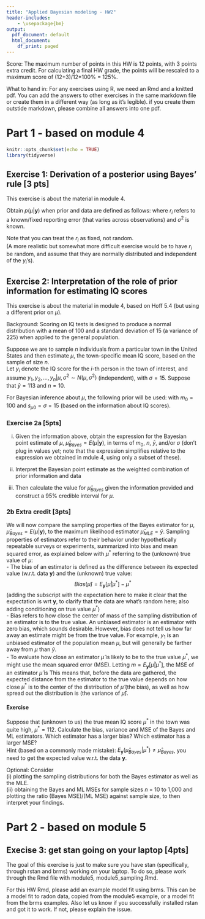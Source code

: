 ```yaml
---
title: "Applied Bayesian modeling - HW2"
header-includes:
    - \usepackage{bm}
output:
  pdf_document: default
  html_document:
    df_print: paged
---
```


Score: The maximum number of points in this HW is 12 points, with 3 points extra credit. For calculating a final HW grade, the points will be rescaled to a maximum score of (12+3)/12*100% = 125%. 

What to hand in: For any exercises using R, we need an Rmd and a knitted pdf. 
You can add the answers to other exercises in the same markdown file or create them in a different way (as long as it's legible). if you create them outstide markdown, please combine all answers into one pdf. 
 

# Part 1 - based on module 4

```r
knitr::opts_chunk$set(echo = TRUE)
library(tidyverse)
```

## Exercise 1: Derivation of a posterior using Bayes' rule  [3 pts]

This exercise is about the material in module 4.

Obtain $p(\mu|\bm{y})$ when prior and data are defined as follows:
\begin{eqnarray*}
y_i|\theta_i, \sigma^2 &\sim& N(\theta_i, \sigma^2) \text{(independent), for } i = 1, 2, \hdots, n; \\
\theta_i &=& \mu + r_i;\\
\mu &\sim& N(m_0,s_{\mu0}^2);
\end{eqnarray*} 
where $r_i$ refers to a known/fixed reporting error (that varies across observations) and $\sigma^2$ is known. 

Note that you can treat the $r_i$ as fixed, not random.  
(A more realistic but somewhat more difficult exercise would be to have $r_i$ be random, and assume that they are normally distributed and independent of the $y_i$'s).





## Exercise 2: Interpretation of the role of prior information for estimating IQ scores  

This exercise is about the material in module 4, based on Hoff 5.4 (but using a different prior on $\mu$).

Background: Scoring on IQ tests is designed to produce a normal distribution with a mean of 100 and a standard deviation of 15 (a variance of 225) when applied to the general population.  

Suppose we are to sample $n$ individuals from a
particular town in the United States and then estimate $\mu$, the town-specific mean IQ score, based on the sample of size $n$.  
Let $y_i$ denote the IQ score for the $i$-th person in the town of interest, and assume $y_1, y_2, \hdots , y_n|\mu, \sigma^2 \sim N(\mu, \sigma^2)$ (independent), with  $\sigma = 15$. Suppose that $\bar{y} = 113$ and $n=10$. 

For Bayesian inference about $\mu$, the following prior will be used:
\begin{eqnarray*}
	\mu &\sim& N(m_0, s_{\mu0}^2),
\end{eqnarray*}
with $m_0 = 100$ and $s_{\mu0} = \sigma = 15$ (based on the information about IQ scores). 



### Exercise 2a [5pts]
(i) Given the information above, obtain the expression for the Bayesian point estimate of $\mu$, $\hat{\mu}_{Bayes} = E(\mu|\bm{y})$, in terms of $m_0$, $n$, $\bar{y}$, and/or $\sigma$ (don't plug in values yet; note that the expression simplifies relative to the expression we obtained in mdule 4, using only a subset of these). 

(ii) Interpret the Bayesian point estimate as the weighted combination of prior information and data 

(iii) Then calculate the value for $\hat{\mu}_{Bayes}$ given the information provided and construct a 95\% credible interval for $\mu$.


### 2b Extra credit [3pts] 

We will now compare the sampling properties of the Bayes estimator for $\mu$, $\hat{\mu}_{Bayes} = E(\mu|\bm{y})$, to the maximum likelihood estimator $\hat{\mu}_{MLE} = \bar{y}$. Sampling properties of estimators refer to their behavior under hypothetically repeatable surveys or experiments, summarized into bias and mean squared error, as explained below with $\mu^*$ referring to the (unknown) true value of $\mu$:  
- The bias of an estimator is defined as the difference between its expected value (w.r.t. data $\bm{y}$) and the (unknown) true value:  
$$Bias(\hat{\mu}) = E_{\bm{y}}[\hat{\mu}|\mu^*] - \mu^*$$
(adding the subscript with the expectation here to make it clear that the expectation is wrt $\bm{y}$, to clarify that the data are what's random here; also adding conditioning on true value $\mu^*$)  
- Bias refers to how close the center of mass of the sampling distribution of an estimator is to the true value. An unbiased estimator is an estimator with zero bias, which sounds desirable. However, bias does not tell us how far away an estimate might be from the true value. For example, $y_1$ is an unbiased estimator of the population mean $\mu$, but will generally be farther away from $\mu$ than $\bar{y}$.  
- To evaluate how close an estimator $\hat{\mu}$ is likely to be to the true
value $\mu^*$, we might use the mean squared error (MSE). Letting $m = E_{\bm{y}}[\hat{\mu}|\mu^*]$, the MSE of an estimator $\hat{\mu}$ is 
\begin{eqnarray*}
	MSE[\hat{\mu}|\mu^*] &=& E_{\bm{y}}[(\hat{\mu} - \mu^*)^2|\mu^*],\\
	&=& E_{\bm{y}}[(\hat{\mu} - m + m - \mu^*)^2|\mu^*],\\
	&=& E_{\bm{y}}[(\hat{\mu} - m )^2|\mu^*] +2E_{\bm{y}}[(\hat{\mu} - m)(m - \mu^*)]+E[(m - \mu^*)^2|\mu^*],\\
	&=& E_{\bm{y}}[(\hat{\mu} - m )^2|\mu^*] +(m - \mu^*)^2,\\
	&=& Var[\hat{\mu}|\mu^*] + Bias(\hat{\mu})^2.
\end{eqnarray*}
This means that, before the data are gathered, the expected distance from
the estimator to the true value depends on how close $\mu^*$ is to the center of the
distribution of $\hat{\mu}$ (the bias), as well as how spread out the distribution is (the
variance of $\hat{\mu}$).

#### Exercise 
Suppose that (unknown to us) the true mean IQ score $\mu^*$ in the town was quite high, $\mu^* = 112$. 	Calculate the bias, variance and MSE of the Bayes and ML estimators. Which estimator has a larger bias? Which estimator has a larger MSE?  
Hint (based on a commonly made mistake): $E_{\bm{y}}(\hat{\mu}_{Bayes}|\mu^*) \neq \hat{\mu}_{Bayes}$, you need to get the expected value w.r.t. the data $\bm{y}$. 
	
Optional: Consider  
(i) plotting the sampling distributions for both the Bayes estimator as well as the MLE.  
(ii) obtaining the Bayes and ML MSEs for sample sizes $n$ = 10 to 1,000 and plotting the ratio (Bayes MSE)/(ML MSE) against sample size, to then interpret your findings. 

# Part 2 - based on module 5 

## Execise 3: get stan going on your laptop [4pts]

The goal of this exercise is just to make sure you have stan (specifically, through rstan and brms) working on your laptop. 
To do so, please work through the Rmd file with module5, module5_sampling.Rmd.

For this HW Rmd, please add an example model fit using brms. This can be a model fit to radon data, copied from the module5 example, or a model fit from the brms examples. Also let us know if you successfully installed rstan and got it to work. If not, please explain the issue.





